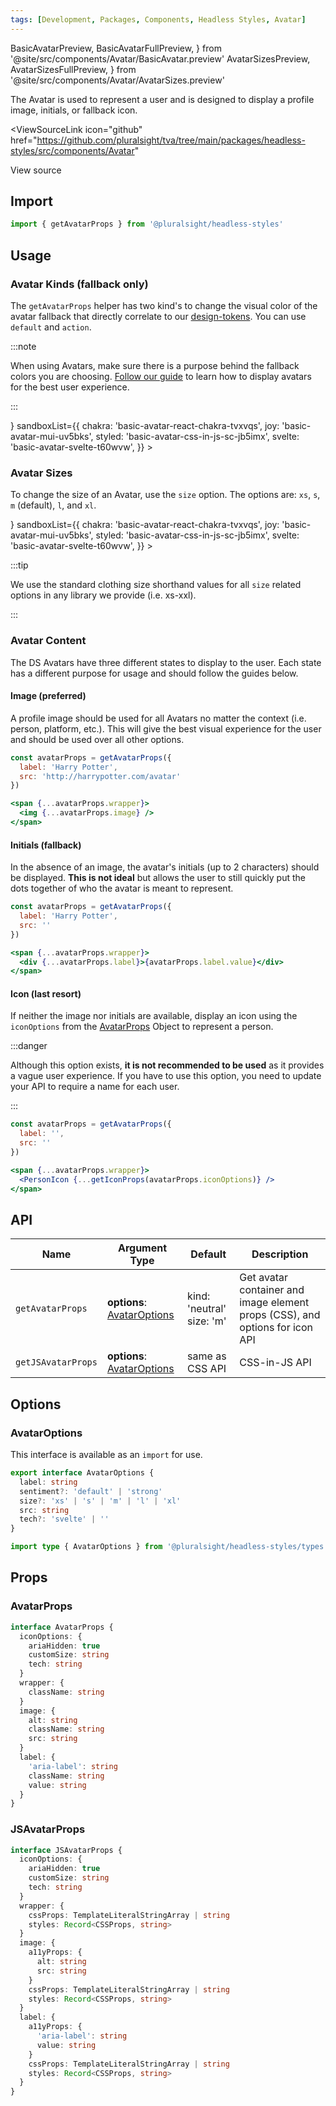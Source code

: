 ```yaml
---
tags: [Development, Packages, Components, Headless Styles, Avatar]
---
```


<!-- TODO: As of 2.0.0-beta.17 live-codeblock do not support imports. -->
<!-- Keep an eye out so we can kill the components we are importing in. -->
<!-- https://docusaurus.io/docs/markdown-features/code-blocks#imports -->

  BasicAvatarPreview,
  BasicAvatarFullPreview,
} from '@site/src/components/Avatar/BasicAvatar.preview'
  AvatarSizesPreview,
  AvatarSizesFullPreview,
} from '@site/src/components/Avatar/AvatarSizes.preview'

<ReleaseNote />

The Avatar is used to represent a user and is designed to display
a profile image, initials, or fallback icon.

<ViewSourceLink
  icon="github"
  href="https://github.com/pluralsight/tva/tree/main/packages/headless-styles/src/components/Avatar"
>
  View source
</ViewSourceLink>

## Import

```javascript
import { getAvatarProps } from '@pluralsight/headless-styles'
```

## Usage

### Avatar Kinds (fallback only)

The `getAvatarProps` helper has two kind's to change the visual color of the avatar fallback that directly correlate to our [design-tokens](../tokens/intro#naming-convention). You can use `default` and `action`.

:::note

When using Avatars, make sure there is a purpose behind the fallback colors you are choosing. [Follow our guide](#avatar-content) to learn how to display avatars for the best user experience.

:::

<BasicAvatar />
<LiveExampleTabs
  fullCode={<BasicAvatarFullPreview />}
  sandboxList={{
    chakra: 'basic-avatar-react-chakra-tvxvqs',
    joy: 'basic-avatar-mui-uv5bks',
    styled: 'basic-avatar-css-in-js-sc-jb5imx',
    svelte: 'basic-avatar-svelte-t60wvw',
  }}
>
  <BasicAvatarPreview />
</LiveExampleTabs>

### Avatar Sizes

To change the size of an Avatar, use the `size` option.
The options are: `xs`, `s`, `m` (default), `l`, and `xl`.

<AvatarSizes />
<LiveExampleTabs
  fullCode={<AvatarSizesFullPreview />}
  sandboxList={{
    chakra: 'basic-avatar-react-chakra-tvxvqs',
    joy: 'basic-avatar-mui-uv5bks',
    styled: 'basic-avatar-css-in-js-sc-jb5imx',
    svelte: 'basic-avatar-svelte-t60wvw',
  }}
>
  <AvatarSizesPreview />
</LiveExampleTabs>

:::tip

We use the standard clothing size shorthand values for all `size` related options in any library we provide (i.e. xs-xxl).

:::

### Avatar Content

The DS Avatars have three different states to display to the user. Each state has a different purpose for usage and should follow the guides below.

#### Image (preferred)

A profile image should be used for all Avatars no matter the context (i.e. person, platform, etc.). This will give the best visual experience for the user and should be used over all other options.

```jsx
const avatarProps = getAvatarProps({
  label: 'Harry Potter',
  src: 'http://harrypotter.com/avatar'
})

<span {...avatarProps.wrapper}>
  <img {...avatarProps.image} />
</span>
```

#### Initials (fallback)

In the absence of an image, the avatar's initials (up to 2 characters) should be displayed. **This is not ideal** but allows the user to still quickly put the dots together of who the avatar is meant to represent.

```jsx
const avatarProps = getAvatarProps({
  label: 'Harry Potter',
  src: ''
})

<span {...avatarProps.wrapper}>
  <div {...avatarProps.label}>{avatarProps.label.value}</div>
</span>
```

#### Icon (last resort)

If neither the image nor initials are available, display an icon
using the `iconOptions` from the [AvatarProps](#avatar-props) Object to represent a person.

:::danger

Although this option exists, **it is not recommended to be used** as it provides a vague user experience. If you have to use this option, you need to update your API to require a name for each user.

:::

```jsx
const avatarProps = getAvatarProps({
  label: '',
  src: ''
})

<span {...avatarProps.wrapper}>
  <PersonIcon {...getIconProps(avatarProps.iconOptions)} />
</span>
```

## API

| Name               | Argument Type                                | Default                        | Description                                                                  |
| ------------------ | -------------------------------------------- | ------------------------------ | ---------------------------------------------------------------------------- |
| `getAvatarProps`   | **options**: [AvatarOptions](#avataroptions) | kind: 'neutral'<br />size: 'm' | Get avatar container and image element props (CSS), and options for icon API |
| `getJSAvatarProps` | **options**: [AvatarOptions](#avataroptions) | same as CSS API                | CSS-in-JS API                                                                |

## Options

### AvatarOptions

This interface is available as an `import` for use.

```typescript
export interface AvatarOptions {
  label: string
  sentiment?: 'default' | 'strong'
  size?: 'xs' | 's' | 'm' | 'l' | 'xl'
  src: string
  tech?: 'svelte' | ''
}
```

```typescript title="Import example"
import type { AvatarOptions } from '@pluralsight/headless-styles/types'
```

## Props

### AvatarProps

```typescript
interface AvatarProps {
  iconOptions: {
    ariaHidden: true
    customSize: string
    tech: string
  }
  wrapper: {
    className: string
  }
  image: {
    alt: string
    className: string
    src: string
  }
  label: {
    'aria-label': string
    className: string
    value: string
  }
}
```

### JSAvatarProps

```typescript
interface JSAvatarProps {
  iconOptions: {
    ariaHidden: true
    customSize: string
    tech: string
  }
  wrapper: {
    cssProps: TemplateLiteralStringArray | string
    styles: Record<CSSProps, string>
  }
  image: {
    a11yProps: {
      alt: string
      src: string
    }
    cssProps: TemplateLiteralStringArray | string
    styles: Record<CSSProps, string>
  }
  label: {
    a11yProps: {
      'aria-label': string
      value: string
    }
    cssProps: TemplateLiteralStringArray | string
    styles: Record<CSSProps, string>
  }
}
```
